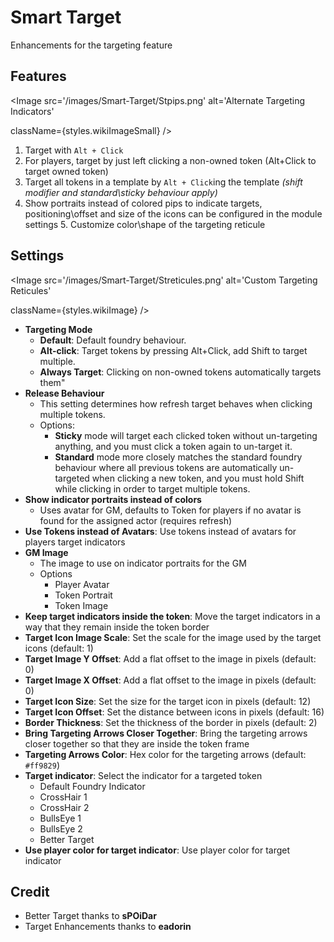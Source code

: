 
# Smart Target

<ModuleInfo/>

Enhancements for the targeting feature

## Features

<Image
  src='/images/Smart-Target/Stpips.png'
  alt='Alternate Targeting Indicators'
  
  
  className={styles.wikiImageSmall}
/>

1. Target with `Alt + Click`
1. For players, target by just left clicking a non-owned
   token (Alt+Click to target owned token)
3. Target all tokens in a template by `Alt + Click`ing the template
   *(shift modifier and standard\\sticky behaviour apply)*
4. Show portraits instead of colored pips to indicate targets, positioning\\offset and
   size of the icons can be configured in the module settings 5. Customize color\\shape
   of the targeting reticule

## Settings

<Image
  src='/images/Smart-Target/Streticules.png'
  alt='Custom Targeting Reticules'
  
  
  className={styles.wikiImage}
/>

- **Targeting Mode**
  - **Default**: Default foundry behaviour.
  - **Alt-click**: Target tokens by pressing Alt+Click, add Shift to
    target multiple.
  - **Always Target**: Clicking on non-owned tokens automatically
    targets them"
- **Release Behaviour**
  - This setting determines how refresh target
    behaves when clicking multiple tokens.
  - Options:
    - **Sticky** mode will target each clicked token without
      un-targeting anything, and you must click a token again to
      un-target it.
    - **Standard** mode more closely matches the standard foundry
      behaviour where all previous tokens are automatically
      un-targeted when clicking a new token, and you must hold Shift
      while clicking in order to target multiple tokens.
- **Show indicator portraits instead of colors**
  - Uses avatar for GM,
    defaults to Token for players if no avatar is found for the assigned
    actor (requires refresh)
- **Use Tokens instead of Avatars**: Use tokens instead of avatars for
  players target indicators
- **GM Image**
  - The image to use on indicator portraits for the GM
  - Options
    - Player Avatar
    - Token Portrait
    - Token Image
- **Keep target indicators inside the token**: Move the target indicators
  in a way that they remain inside the token border
- **Target Icon Image Scale**: Set the scale for the image used by the
  target icons (default: 1)
- **Target Image Y Offset**: Add a flat offset to the image in pixels
  (default: 0)
- **Target Image X Offset**: Add a flat offset to the image in pixels
  (default: 0)
- **Target Icon Size**: Set the size for the target icon in pixels
  (default: 12)
- **Target Icon Offset**: Set the distance between icons in pixels
  (default: 16)
- **Border Thickness**: Set the thickness of the border in pixels
  (default: 2)
- **Bring Targeting Arrows Closer Together**: Bring the targeting arrows
  closer together so that they are inside the token frame
- **Targeting Arrows Color**: Hex color for the targeting arrows (default:
  `#ff9829`)
- **Target indicator**: Select the indicator for a targeted token
  - Default Foundry Indicator
  - CrossHair 1
  - CrossHair 2
  - BullsEye 1
  - BullsEye 2
  - Better Target
- **Use player color for target indicator**: Use player color for target indicator

## Credit

- Better Target thanks to **sPOiDar**
- Target Enhancements thanks to **eadorin**
